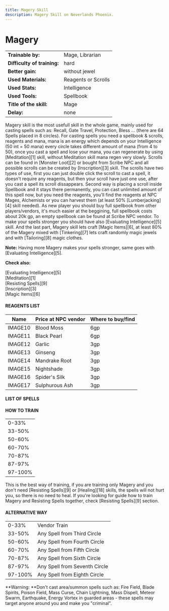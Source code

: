```yaml
---
title: Magery Skill
description: Magery Skill on Neverlands Phoenix.
---
```


# Magery

|                             |                     |
| --------------------------- | ------------------- |
| **Trainable by:**           | Mage, Librarian     |
| **Difficulty of training:** | hard                |
| **Better gain:**            | without jewel       |
| **Used Materials:**         | Reagents or Scrolls |
| **Used Stats:**             | Intelligence        |
| **Used Tools:**             | Spellbook           |
| **Title of the skill:**     | Mage                |
| **Delay:**                  | none                |

Magery skill is the most usefull skill in the whole game, mainly used for casting spells such as: Recall, Gate Travel, Protection, Bless ... (there are 64 Spells placed in 8 circles). For casting spells you need a spellbook & scrolls, reagents and mana, mana is an energy which depends on your Intelligence (50 int = 50 mana) every circle takes different amount of mana (from 4 to 50), once you cast a spell and lose your mana, you can regenerate by using [Meditation][1] skill, without Meditation skill mana regen very slowly. Scrolls can be found in [Monster Loot][2] or bought from Scribe NPC and all possible scrolls can be created by [Inscription][3] skill. The scrolls have two types of use, first you can just double click the scroll to cast a spell, it doesn't require any reagents, but then your scroll have just one use, after you cast a spell its scroll dissappears. Second way is placing a scroll inside Spellbook and it stays there permanently, you can cast unlimited amount of this spell now, but you need the reagents, you'll find the reagents at NPC Mages, Alchemists or you can harvest them (at least 50% [Lumberjacking][4] skill needed). As new player you should buy full spellbook from other players/vendors, it's much easier at the beggining, full spellbook costs about 20k gp, an empty spellbook can be found at Scribe NPC vendor. To make your spells stronger you should have also [Evaluating Intelligence][5] skill. And the last part, Magery skill lets craft [Magic Items][6], at least 80% of the Magery mixed with [Tinkering][7] lets craft randomly magic jewels and with [Tailoring][8] magic clothes.

**Note:** Having more Magery makes your spells stronger, same goes with [Evaluating Intelligence][5].

**Check also:**

[Evaluating Intelligence][5]  
[Meditation][1]  
[Resisting Spells][9]  
[Inscription][3]  
[Magic Items][6]


#### REAGENTS LIST

| **Name** | **Price at NPC vendor** | **Where to buy/find** |  
| --------------------------- | ------------------- |-----|
| IMAGE10 | Blood Moss | 6gp | NPC Mage,  [Monster Loot[2 |  
| IMAGE11 | Black Pearl | 6gp | NPC Mage,  [Monster Loot[2 |  
| IMAGE12 | Garlic | 3gp | NPC Mage, Alchemists,  [Monster Loot[2,Harvesting farmlands |  
| IMAGE13 | Ginseng | 3gp | NPC Mage, Alchemists,  [Monster Loot[2,  Harvesting farmlands |  
| IMAGE14 | Mandrake Root | 3gp | NPC Mage,  [Monster Loot[2,  Harvesting farmlands |  
| IMAGE15 | Nightshade | 3gp | NPC Mage,  Alchemists,  [Monster Loot[2,  Harvesting farmlands |  
| IMAGE16 | Spider's Silk | 3gp | NPC Mage,  Alchemists,  [Monster Loot[2,  by skinning a spider |  
| IMAGE17 | Sulphurous Ash | 3gp | NPC Mage,  [Monster Loot[2,  by skinning a snake |


#### LIST OF SPELLS

#### HOW TO TRAIN

|       |
| ----- |
| 0-33% | Vendor Train |  
| 33-50% | Teleport |  
| 50-60% | Recall |  
| 60-70% | Incognito |  
| 70-87% | Reveal |  
| 87-97% | Polymorph |  
| 97-100% | Resurrection |


This is the best way of training, if you are training only Magery and you don't need [Resisting Spells][9] or [Healing][18] skills, the spells will not hurt you, so there is no need to heal. If you're looking for guide how to train Magery and Resisting Spells together, check [Resisting Spells][9] section. 

#### ALTERNATIVE WAY

|       |            |
| ----- |------------|
| 0-33% | Vendor Train |  
| 33-50% | Any Spell from Third Circle |  
| 50-60% | Any Spell from Fourth Circle |  
| 60-70% | Any Spell from Fifth Circle |  
| 70-87% | Any Spell from Sixth Circle |  
| 87-97% | Any Spell from Seventh Circle |  
| 97-100% | Any Spell from Eighth Circle |


**Warning: **Don't cast area/summon spells such as: Fire Field, Blade Spirits, Poison Field, Mass Curse, Chain Lightning, Mass Dispell, Meteor Swarm, Earthquake, Energy Vortex in guarded areas - these spells may target anyone around you and make you "criminal". 

